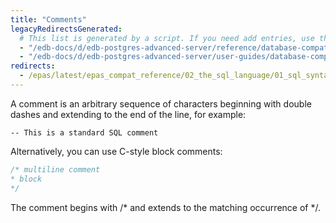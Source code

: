 ```yaml
---
title: "Comments"
legacyRedirectsGenerated:
  # This list is generated by a script. If you need add entries, use the `legacyRedirects` key.
  - "/edb-docs/d/edb-postgres-advanced-server/reference/database-compatibility-for-oracle-developers-reference-guide/9.6/Database_Compatibility_for_Oracle_Developers_Reference_Guide.1.010.html"
  - "/edb-docs/d/edb-postgres-advanced-server/user-guides/database-compatibility-for-oracle-developers-guide/9.5/Database_Compatibility_for_Oracle_Developers_Guide.1.042.html"
redirects:
  - /epas/latest/epas_compat_reference/02_the_sql_language/01_sql_syntax/04_comments/ #generated for docs/epas/reorg-role-use-case-mode
---
```


<div id="comments" class="registered_link"></div>

A comment is an arbitrary sequence of characters beginning with double dashes and extending to the end of the line, for example:

`-- This is a standard SQL comment`

Alternatively, you can use C-style block comments:

```sql
/* multiline comment
* block
*/
```

The comment begins with /\* and extends to the matching occurrence of \*/.
